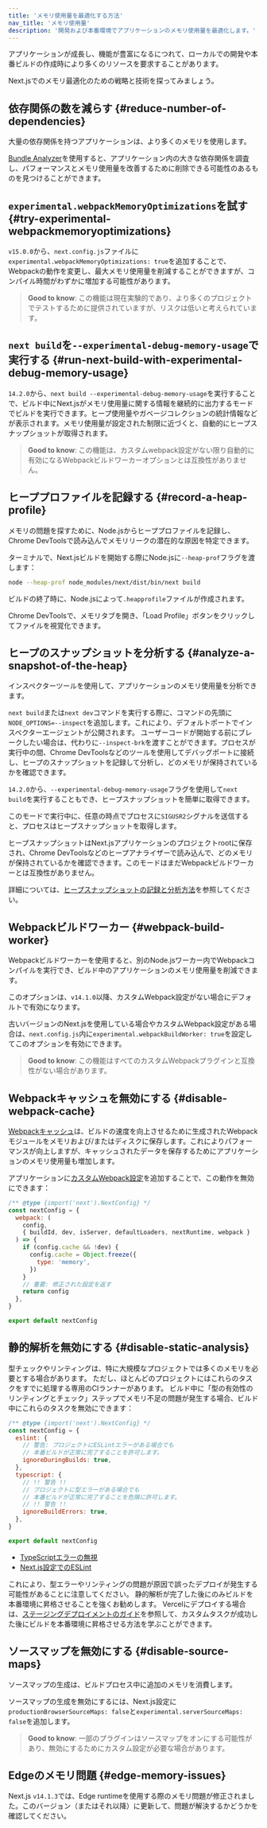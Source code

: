 ```yaml
---
title: 'メモリ使用量を最適化する方法'
nav_title: 'メモリ使用量'
description: '開発および本番環境でアプリケーションのメモリ使用量を最適化します。'
---
```


アプリケーションが成長し、機能が豊富になるにつれて、ローカルでの開発や本番ビルドの作成時により多くのリソースを要求することがあります。

Next.jsでのメモリ最適化のための戦略と技術を探ってみましょう。

## 依存関係の数を減らす {#reduce-number-of-dependencies}

大量の依存関係を持つアプリケーションは、より多くのメモリを使用します。

[Bundle Analyzer](/docs/app/guides/package-bundling)を使用すると、アプリケーション内の大きな依存関係を調査し、パフォーマンスとメモリ使用量を改善するために削除できる可能性のあるものを見つけることができます。

## `experimental.webpackMemoryOptimizations`を試す {#try-experimental-webpackmemoryoptimizations}

`v15.0.0`から、`next.config.js`ファイルに`experimental.webpackMemoryOptimizations: true`を追加することで、Webpackの動作を変更し、最大メモリ使用量を削減することができますが、コンパイル時間がわずかに増加する可能性があります。

> **Good to know**: この機能は現在実験的であり、より多くのプロジェクトでテストするために提供されていますが、リスクは低いと考えられています。

## `next build`を`--experimental-debug-memory-usage`で実行する {#run-next-build-with-experimental-debug-memory-usage}

`14.2.0`から、`next build --experimental-debug-memory-usage`を実行することで、ビルド中にNext.jsがメモリ使用量に関する情報を継続的に出力するモードでビルドを実行できます。ヒープ使用量やガベージコレクションの統計情報などが表示されます。メモリ使用量が設定された制限に近づくと、自動的にヒープスナップショットが取得されます。

> **Good to know**: この機能は、カスタムwebpack設定がない限り自動的に有効になるWebpackビルドワーカーオプションとは互換性がありません。

## ヒーププロファイルを記録する {#record-a-heap-profile}

メモリの問題を探すために、Node.jsからヒーププロファイルを記録し、Chrome DevToolsで読み込んでメモリリークの潜在的な原因を特定できます。

ターミナルで、Next.jsビルドを開始する際にNode.jsに`--heap-prof`フラグを渡します：

```sh
node --heap-prof node_modules/next/dist/bin/next build
```

ビルドの終了時に、Node.jsによって`.heapprofile`ファイルが作成されます。

Chrome DevToolsで、メモリタブを開き、「Load Profile」ボタンをクリックしてファイルを視覚化できます。

## ヒープのスナップショットを分析する {#analyze-a-snapshot-of-the-heap}

インスペクターツールを使用して、アプリケーションのメモリ使用量を分析できます。

`next build`または`next dev`コマンドを実行する際に、コマンドの先頭に`NODE_OPTIONS=--inspect`を追加します。これにより、デフォルトポートでインスペクターエージェントが公開されます。
ユーザーコードが開始する前にブレークしたい場合は、代わりに`--inspect-brk`を渡すことができます。プロセスが実行中の間、Chrome DevToolsなどのツールを使用してデバッグポートに接続し、ヒープのスナップショットを記録して分析し、どのメモリが保持されているかを確認できます。

`14.2.0`から、`--experimental-debug-memory-usage`フラグを使用して`next build`を実行することもでき、ヒープスナップショットを簡単に取得できます。

このモードで実行中に、任意の時点でプロセスに`SIGUSR2`シグナルを送信すると、プロセスはヒープスナップショットを取得します。

ヒープスナップショットはNext.jsアプリケーションのプロジェクトrootに保存され、Chrome DevToolsなどのヒープアナライザーで読み込んで、どのメモリが保持されているかを確認できます。このモードはまだWebpackビルドワーカーとは互換性がありません。

詳細については、[ヒープスナップショットの記録と分析方法](https://developer.chrome.com/docs/devtools/memory-problems/heap-snapshots)を参照してください。

## Webpackビルドワーカー {#webpack-build-worker}

Webpackビルドワーカーを使用すると、別のNode.jsワーカー内でWebpackコンパイルを実行でき、ビルド中のアプリケーションのメモリ使用量を削減できます。

このオプションは、`v14.1.0`以降、カスタムWebpack設定がない場合にデフォルトで有効になります。

古いバージョンのNext.jsを使用している場合やカスタムWebpack設定がある場合は、`next.config.js`内に`experimental.webpackBuildWorker: true`を設定してこのオプションを有効にできます。

> **Good to know**: この機能はすべてのカスタムWebpackプラグインと互換性がない場合があります。

## Webpackキャッシュを無効にする {#disable-webpack-cache}

[Webpackキャッシュ](https://webpack.js.org/configuration/cache/)は、ビルドの速度を向上させるために生成されたWebpackモジュールをメモリおよび/またはディスクに保存します。これによりパフォーマンスが向上しますが、キャッシュされたデータを保存するためにアプリケーションのメモリ使用量も増加します。

アプリケーションに[カスタムWebpack設定](/docs/app/api-reference/config/next-config-js/webpack)を追加することで、この動作を無効にできます：

```js title="next.config.mjs"
/** @type {import('next').NextConfig} */
const nextConfig = {
  webpack: (
    config,
    { buildId, dev, isServer, defaultLoaders, nextRuntime, webpack }
  ) => {
    if (config.cache && !dev) {
      config.cache = Object.freeze({
        type: 'memory',
      })
    }
    // 重要: 修正された設定を返す
    return config
  },
}

export default nextConfig
```

## 静的解析を無効にする {#disable-static-analysis}

型チェックやリンティングは、特に大規模なプロジェクトでは多くのメモリを必要とする場合があります。
ただし、ほとんどのプロジェクトにはこれらのタスクをすでに処理する専用のCIランナーがあります。
ビルド中に「型の有効性のリンティングとチェック」ステップでメモリ不足の問題が発生する場合、ビルド中にこれらのタスクを無効にできます：

```js title="next.config.mjs"
/** @type {import('next').NextConfig} */
const nextConfig = {
  eslint: {
    // 警告: プロジェクトにESLintエラーがある場合でも
    // 本番ビルドが正常に完了することを許可します。
    ignoreDuringBuilds: true,
  },
  typescript: {
    // !! 警告 !!
    // プロジェクトに型エラーがある場合でも
    // 本番ビルドが正常に完了することを危険に許可します。
    // !! 警告 !!
    ignoreBuildErrors: true,
  },
}

export default nextConfig
```

- [TypeScriptエラーの無視](/docs/app/api-reference/config/typescript#disabling-typescript-errors-in-production)
- [Next.js設定でのESLint](https://nextjs.org/docs/canary/pages/api-reference/config/next-config-js/eslint)

これにより、型エラーやリンティングの問題が原因で誤ったデプロイが発生する可能性があることに注意してください。
静的解析が完了した後にのみビルドを本番環境に昇格させることを強くお勧めします。
Vercelにデプロイする場合は、[ステージングデプロイメントのガイド](https://vercel.com/docs/deployments/managing-deployments#staging-and-promoting-a-production-deployment)を参照して、カスタムタスクが成功した後にビルドを本番環境に昇格させる方法を学ぶことができます。

## ソースマップを無効にする {#disable-source-maps}

ソースマップの生成は、ビルドプロセス中に追加のメモリを消費します。

ソースマップの生成を無効にするには、Next.js設定に`productionBrowserSourceMaps: false`と`experimental.serverSourceMaps: false`を追加します。

> **Good to know**: 一部のプラグインはソースマップをオンにする可能性があり、無効にするためにカスタム設定が必要な場合があります。

## Edgeのメモリ問題 {#edge-memory-issues}

Next.js `v14.1.3`では、Edge runtimeを使用する際のメモリ問題が修正されました。このバージョン（またはそれ以降）に更新して、問題が解決するかどうかを確認してください。
